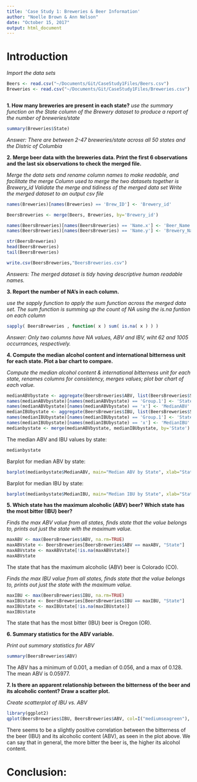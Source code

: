 ```yaml
---
title: 'Case Study 1: Breweries & Beer Information'
author: "Noelle Brown & Ann Nelson"
date: "October 15, 2017"
output: html_document
---
```

# Introduction
   

*Import the data sets *

```r
Beers <- read.csv("~/Documents/Git/CaseStudy1Files/Beers.csv")
Breweries <- read.csv("~/Documents/Git/CaseStudy1Files/Breweries.csv")



```

**1. How many breweries are present in each state?**
*use the summary function on the State column of the Brewery dataset to produce a report of the number of breweries/state*
```r
summary(Breweries$State)
```
*Answer:  There are between 2-47 breweries/state across all 50 states and the Distric of Columbia*


**2. Merge beer data with the breweries data. Print the first 6 observations and the last six observations to check the merged file.**

*Merge the data sets and rename column names to make readable, and facilitate the merge*
*Column used to merge the two datasets together is Brewery_id*
*Validate the merge and tidiness of the merged data set*
*Write the merged dataset to an output csv file*
```r
names(Breweries)[names(Breweries) == 'Brew_ID'] <- 'Brewery_id'

BeersBreweries <- merge(Beers, Breweries, by='Brewery_id')

names(BeersBreweries)[names(BeersBreweries) == 'Name.x'] <- 'Beer_Name'
names(BeersBreweries)[names(BeersBreweries) == 'Name.y'] <- 'Brewery_Name'

str(BeersBreweries)
head(BeersBreweries)
tail(BeersBreweries)

write.csv(BeersBreweries,"BeersBreweries.csv")

```
*Answers:  The merged dataset is tidy having descriptive human readable names.*

**3. Report the number of NA's in each column.**

*use the sapply function to apply the sum function across the merged data set.  The sum function is summing up the count of NA using the is.na funtion on each column*
```r
sapply( BeersBreweries , function( x ) sum( is.na( x ) ) )

```
*Answer:  Only two columns have NA values, ABV and IBV, wiht 62 and 1005 occurrances, respectively.*

**4. Compute the median alcohol content and international bitterness unit for each state. Plot a bar chart to compare.**

*Compute the median alcohol content & international bitterness unit for each state, renames columns for consistency, merges values; plot bar chart of each value.*
```r
medianABVbystate <- aggregate(BeersBreweries$ABV, list(BeersBreweries$State), median, na.rm=TRUE)
names(medianABVbystate)[names(medianABVbystate) == 'Group.1'] <- 'State'
names(medianABVbystate)[names(medianABVbystate) == 'x'] <- 'MedianABV'
medianIBUbystate <- aggregate(BeersBreweries$IBU, list(BeersBreweries$State), median, na.rm=TRUE)
names(medianIBUbystate)[names(medianIBUbystate) == 'Group.1'] <- 'State'
names(medianIBUbystate)[names(medianIBUbystate) == 'x'] <- 'MedianIBU'
medianbystate <- merge(medianABVbystate, medianIBUbystate, by='State')
```
The median ABV and IBU values by state:
```r
medianbystate
```
Barplot for median ABV by state:
```r
barplot(medianbystate$MedianABV, main="Median ABV by State", xlab="State", ylab="ABV", col="navy", names.arg=medianbystate$State, las=2)
```
Barplot for median IBU by state:
```r
barplot(medianbystate$MedianIBU, main="Median IBU by State", xlab="State", ylab="IBU", col="cadetblue4", names.arg=medianbystate$State, las=2)
```

**5. Which state has the maximum alcoholic (ABV) beer? Which state has the most bitter (IBU) beer?**

*Finds the max ABV value from all states, finds state that the value belongs to, prints out just the state with the maximum value.*
```r
maxABV <- max(BeersBreweries$ABV, na.rm=TRUE)
maxABVstate <- BeersBreweries[BeersBreweries$ABV == maxABV, "State"]
maxABVstate <- maxABVstate[!is.na(maxABVstate)]
maxABVstate
```
The state that has the maximum alcoholic (ABV) beer is Colorado (CO).

*Finds the max IBU value from all states, finds state that the value belongs to, prints out just the state with the maximum value.*
```r
maxIBU <- max(BeersBreweries$IBU, na.rm=TRUE)
maxIBUstate <- BeersBreweries[BeersBreweries$IBU == maxIBU, "State"]
maxIBUstate <- maxIBUstate[!is.na(maxIBUstate)]
maxIBUstate
```
The state that has the most bitter (IBU) beer is Oregon (OR).

**6. Summary statistics for the ABV variable.**

*Print out summary statistics for ABV*
```r
summary(BeersBreweries$ABV)
```
The ABV has a minimum of 0.001, a median of 0.056, and a max of 0.128. The mean ABV is 0.05977.

**7. Is there an apparent relationship between the bitterness of the beer and its alcoholic content? Draw a scatter plot.**

*Create scatterplot of IBU vs. ABV*
```r
library(ggplot2)
qplot(BeersBreweries$IBU, BeersBreweries$ABV, col=I("mediumseagreen"), main="Relationship Between Beer Bitterness and Alcohol Content", xlab="IBU", ylab="ABV", na.rm=TRUE)
```
There seems to be a slightly positive correlation between the bitterness of the beer (IBU) and its alcoholic content (ABV), as seen in the plot above. We can say that in general, the more bitter the beer is, the higher its alcohol content.

# Conclusion:
 